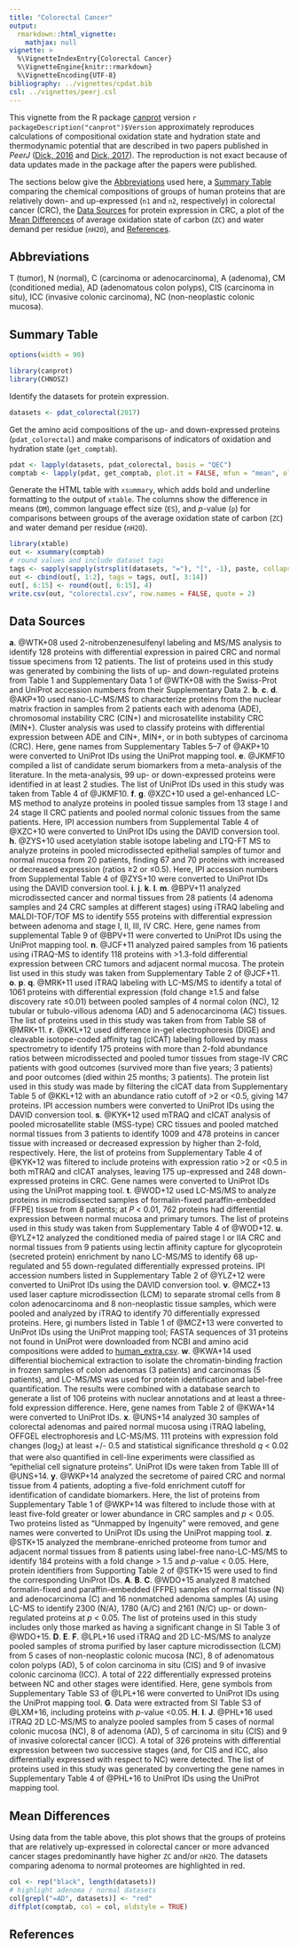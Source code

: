 ```yaml
---
title: "Colorectal Cancer"
output: 
  rmarkdown::html_vignette:
    mathjax: null
vignette: >
  %\VignetteIndexEntry{Colorectal Cancer}
  %\VignetteEngine{knitr::rmarkdown}
  %\VignetteEncoding{UTF-8}
bibliography: ../vignettes/cpdat.bib
csl: ../vignettes/peerj.csl
---
```


This vignette from the R package [canprot](https://github.com/jedick/canprot) version `r packageDescription("canprot")$Version` approximately reproduces calculations of compositional oxidation state and hydration state and thermodynamic potential that are described in two papers published in _PeerJ_ ([Dick, 2016](https://doi.org/10.7717/peerj.2238) and [Dick, 2017](https://doi.org/10.7717/peerj.3421)).
The reproduction is not exact because of data updates made in the package after the papers were published.

The sections below give the [Abbreviations](#abbreviations) used here,
a [Summary Table](#summary-table) comparing the chemical compositions of groups of human proteins that are relatively down- and up-expressed (`n1` and `n2`, respectively) in colorectal cancer (CRC),
the [Data Sources](#data-sources) for protein expression in CRC,
a plot of the [Mean Differences](#mean-differences) of average oxidation state of carbon (`ZC`) and water demand per residue (`nH2O`),
and [References](#references).

## Abbreviations
T (tumor), N (normal), C (carcinoma or adenocarcinoma), A (adenoma), CM (conditioned media), AD (adenomatous colon polyps), CIS (carcinoma in situ), ICC (invasive colonic carcinoma), NC (non-neoplastic colonic mucosa).

## Summary Table

```r
options(width = 90)
```

```r
library(canprot)
library(CHNOSZ)
```

Identify the datasets for protein expression.

```r
datasets <- pdat_colorectal(2017)
```

Get the amino acid compositions of the up- and down-expressed proteins (`pdat_colorectal`) and make comparisons of indicators of oxidation and hydration state (`get_comptab`).

```r
pdat <- lapply(datasets, pdat_colorectal, basis = "QEC")
comptab <- lapply(pdat, get_comptab, plot.it = FALSE, mfun = "mean", oldstyle = TRUE)
```

Generate the HTML table with `xsummary`, which adds bold and underline formatting to the output of `xtable`.
The columns show the difference in means (`DM`), common language effect size (`ES`), and _p_-value (`p`) for comparisons between groups of the average oxidation state of carbon (`ZC`) and water demand per residue (`nH2O`).

```r
library(xtable)
out <- xsummary(comptab)
# round values and include dataset tags
tags <- sapply(sapply(strsplit(datasets, "="), "[", -1), paste, collapse = ";")
out <- cbind(out[, 1:2], tags = tags, out[, 3:14])
out[, 6:15] <- round(out[, 6:15], 4)
write.csv(out, "colorectal.csv", row.names = FALSE, quote = 2)
```

## Data Sources

<b>a</b>. @WTK+08 used 2-nitrobenzenesulfenyl labeling and MS/MS analysis to identify 128 proteins with differential expression in paired CRC and normal tissue specimens from 12 patients.
The list of proteins used in this study was generated by combining the lists of up- and down-regulated proteins from Table 1 and Supplementary Data 1 of @WTK+08 with the Swiss-Prot and UniProt accession numbers from their Supplementary Data 2.
<b>b</b>. <b>c</b>. <b>d</b>. @AKP+10 used nano-LC-MS/MS to characterize proteins from the nuclear matrix fraction in samples from 2 patients each with adenoma (ADE), chromosomal instability CRC (CIN+) and microsatellite instability CRC (MIN+).
Cluster analysis was used to classify proteins with differential expression between ADE and CIN+, MIN+, or in both subtypes of carcinoma (CRC).
Here, gene names from Supplementary Tables 5--7 of @AKP+10 were converted to UniProt IDs using the UniProt mapping tool.
<b>e</b>. @JKMF10 compiled a list of candidate serum biomarkers from a meta-analysis of the literature.
In the meta-analysis, 99 up- or down-expressed proteins were identified in at least 2 studies.
The list of UniProt IDs used in this study was taken from Table 4 of @JKMF10.
<b>f</b>. <b>g</b>. @XZC+10 used a gel-enhanced LC-MS method to analyze proteins in pooled tissue samples from 13 stage I and 24 stage II CRC patients and pooled normal colonic tissues from the same patients.
Here, IPI accession numbers from Supplemental Table 4 of @XZC+10 were converted to UniProt IDs using the DAVID conversion tool.
<b>h</b>. @ZYS+10 used acetylation stable isotope labeling and LTQ-FT MS to analyze proteins in pooled microdissected epithelial samples of tumor and normal mucosa from 20 patients, finding 67 and 70 proteins with increased or decreased expression (ratios ≥2 or ≤0.5).
Here, IPI accession numbers from Supplemental Table 4 of @ZYS+10 were converted to UniProt IDs using the DAVID conversion tool.
<b>i</b>. <b>j</b>. <b>k</b>. <b>l</b>. <b>m</b>. @BPV+11 analyzed microdissected cancer and normal tissues from 28 patients (4 adenoma samples and 24 CRC samples at different stages) using iTRAQ labeling and MALDI-TOF/TOF MS to identify 555 proteins with differential expression between adenoma and stage I, II, III, IV CRC.
Here, gene names from supplemental Table 9 of @BPV+11 were converted to UniProt IDs using the UniProt mapping tool.
<b>n</b>. @JCF+11 analyzed paired samples from 16 patients using iTRAQ-MS to identify 118 proteins with >1.3-fold differential expression between CRC tumors and adjacent normal mucosa.
The protein list used in this study was taken from Supplementary Table 2 of @JCF+11.
<b>o</b>. <b>p</b>. <b>q</b>. @MRK+11 used iTRAQ labeling with LC-MS/MS to identify a total of 1061 proteins with differential expression (fold change ≥1.5 and false discovery rate ≤0.01) between pooled samples of 4 normal colon (NC), 12 tubular or tubulo-villous adenoma (AD) and 5 adenocarcinoma (AC) tissues.
The list of proteins used in this study was taken from from Table S8 of @MRK+11.
<b>r</b>. @KKL+12 used difference in-gel electrophoresis (DIGE) and cleavable isotope-coded affinity tag (cICAT) labeling followed by mass spectrometry to identify 175 proteins with more than 2-fold abundance ratios between microdissected and pooled tumor tissues from stage-IV CRC patients with good outcomes (survived more than five years; 3 patients) and poor outcomes (died within 25 months; 3 patients).
The protein list used in this study was made by filtering the cICAT data from Supplementary Table 5 of @KKL+12 with an abundance ratio cutoff of >2 or <0.5, giving 147 proteins. IPI accession numbers were converted to UniProt IDs using the DAVID conversion tool.
<b>s</b>. @KYK+12 used mTRAQ and cICAT analysis of pooled microsatellite stable (MSS-type) CRC tissues and pooled matched normal tissues from 3 patients to identify 1009 and 478 proteins in cancer tissue with increased or decreased expression by higher than 2-fold, respectively.
Here, the list of proteins from Supplementary Table 4 of @KYK+12 was filtered to include proteins with expression ratio >2 or <0.5 in both mTRAQ and cICAT analyses, leaving 175 up-expressed and 248 down-expressed proteins in CRC.
Gene names were converted to UniProt IDs using the UniProt mapping tool.
<b>t</b>. @WOD+12 used LC-MS/MS to analyze proteins in microdissected samples of formalin-fixed paraffin-embedded (FFPE) tissue from 8 patients; at _P_ < 0.01, 762 proteins had differential expression between normal mucosa and primary tumors.
The list of proteins used in this study was taken from Supplementary Table 4 of @WOD+12.
<b>u</b>. @YLZ+12 analyzed the conditioned media of paired stage I or IIA CRC and normal tissues from 9 patients using lectin affinity capture for glycoprotein (secreted protein) enrichment by nano LC-MS/MS to identify 68 up-regulated and 55 down-regulated differentially expressed proteins.
IPI accession numbers listed in Supplementary Table 2 of @YLZ+12 were converted to UniProt IDs using the DAVID conversion tool.
<b>v</b>. @MCZ+13 used laser capture microdissection (LCM) to separate stromal cells from 8 colon adenocarcinoma and 8 non-neoplastic tissue samples, which were pooled and analyzed by iTRAQ to identify 70 differentially expressed proteins.
Here, gi numbers listed in Table 1 of @MCZ+13 were converted to UniProt IDs using the UniProt mapping tool; FASTA sequences of 31 proteins not found in UniProt were downloaded from NCBI and amino acid compositions were added to [human_extra.csv](../html/human.html).
<b>w</b>. @KWA+14 used differential biochemical extraction to isolate the chromatin-binding fraction in frozen samples of colon adenomas (3 patients) and carcinomas (5 patients), and LC-MS/MS was used for protein identification and label-free quantification.
The results were combined with a database search to generate a list of 106 proteins with nuclear annotations and at least a three-fold expression difference.
Here, gene names from Table 2 of @KWA+14 were converted to UniProt IDs.
<b>x</b>. @UNS+14 analyzed 30 samples of colorectal adenomas and paired normal mucosa using iTRAQ labeling, OFFGEL electrophoresis and LC-MS/MS.
111 proteins with expression fold changes (log~2~) at least +/- 0.5 and statistical significance threshold _q_ < 0.02 that were also quantified in cell-line experiments were classified as “epithelial cell signature proteins”.
UniProt IDs were taken from Table III of @UNS+14.
<b>y</b>. @WKP+14 analyzed the secretome of paired CRC and normal tissue from 4 patients, adopting a five-fold enrichment cutoff for identification of candidate biomarkers.
Here, the list of proteins from Supplementary Table 1 of @WKP+14 was filtered to include those with at least five-fold greater or lower abundance in CRC samples and _p_ < 0.05.
Two proteins listed as “Unmapped by Ingenuity” were removed, and gene names were converted to UniProt IDs using the UniProt mapping tool.
<b>z</b>. @STK+15 analyzed the membrane-enriched proteome from tumor and adjacent normal tissues from 8 patients using label-free nano-LC-MS/MS to identify 184 proteins with a fold change > 1.5 and _p_-value < 0.05.
Here, protein identifiers from Supporting Table 2 of @STK+15 were used to find the corresponding UniProt IDs.
<b>A</b>. <b>B</b>. <b>C</b>. @WDO+15 analyzed 8 matched formalin-fixed and paraffin-embedded (FFPE) samples of normal tissue (N) and adenocarcinoma (C) and 16 nonmatched adenoma samples (A) using LC-MS to identify 2300 (N/A), 1780 (A/C) and 2161 (N/C) up- or down-regulated proteins at _p_ < 0.05.
The list of proteins used in this study includes only those marked as having a significant change in SI Table 3 of @WDO+15.
<b>D</b>. <b>E</b>. <b>F</b>. @LPL+16 used iTRAQ and 2D LC-MS/MS to analyze pooled samples of stroma purified by laser capture microdissection (LCM) from 5 cases of non-neoplastic colonic mucosa (NC), 8 of adenomatous colon polyps (AD), 5 of colon carcinoma in situ (CIS) and 9 of invasive colonic carcinoma (ICC).
A total of 222 differentially expressed proteins between NC and other stages were identified.
Here, gene symbols from Supplementary Table S3 of @LPL+16 were converted to UniProt IDs using the UniProt mapping tool.
<b>G</b>. Data were extracted from SI Table S3 of @LXM+16, including proteins with _p_-value <0.05.
<b>H</b>. <b>I</b>. <b>J</b>. @PHL+16 used iTRAQ 2D LC-MS/MS to analyze pooled samples from 5 cases of normal colonic mucosa (NC), 8 of adenoma (AD), 5 of carcinoma in situ (CIS) and 9 of invasive colorectal cancer (ICC).
A total of 326 proteins with differential expression between two successive stages (and, for CIS and ICC, also differentially expressed with respect to NC) were detected.
The list of proteins used in this study was generated by converting the gene names in Supplementary Table 4 of @PHL+16 to UniProt IDs using the UniProt mapping tool.

## Mean Differences

Using data from the table above, this plot shows that the groups of proteins that are relatively up-expressed in colorectal cancer or more advanced cancer stages predominantly have higher `ZC` and/or `nH2O`.
The datasets comparing adenoma to normal proteomes are highlighted in red.

```r
col <- rep("black", length(datasets))
# highlight adenoma / normal datasets
col[grepl("=AD", datasets)] <- "red"
diffplot(comptab, col = col, oldstyle = TRUE)
```

## References
